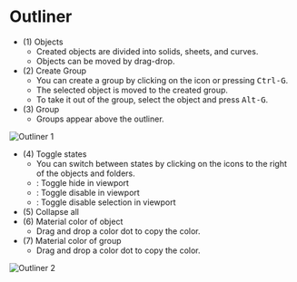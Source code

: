 
# Outliner

- (1) Objects
    - Created objects are divided into solids, sheets, and curves.
    - Objects can be moved by drag-drop.
- (2) Create Group
    - You can create a group by clicking on the icon or pressing <kbd>Ctrl-G</kbd>.
    - The selected object is moved to the created group.
    - To take it out of the group, select the object and press <kbd>Alt-G</kbd>.
- (3) Group
    - Groups appear above the outliner.

![Outliner 1](/img/outliner-1.png)

- (4) Toggle states
    - You can switch between states by clicking on the icons to the right of the objects and folders.
    - <ButtonIcon type="button-outliner-hide" /> : Toggle hide in viewport
    - <ButtonIcon type="button-outliner-disable" /> : Toggle disable in viewport
    - <ButtonIcon type="button-outliner-disable" /> : Toggle disable selection in viewport
- (5) Collapse all
- (6) Material color of object
    - Drag and drop a color dot to copy the color.
- (7) Material color of group
    - Drag and drop a color dot to copy the color.

![Outliner 2](/img/outliner-2.png)

